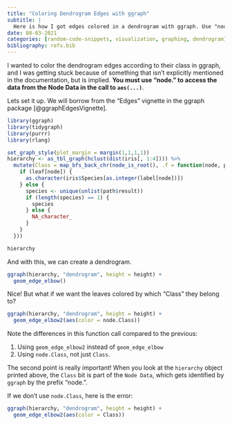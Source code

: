 ```yaml
---
title: "Coloring Dendrogram Edges with ggraph"
subtitle: |
  Here is how I got edges colored in a dendrogram with ggraph. Use "node." in front of the node data column you want.
date: 08-03-2021
categories: [random-code-snippets, visualization, graphing, dendrogram]
bibliography: refs.bib
---
```


I wanted to color the dendrogram edges according to their class in ggraph, and I was getting stuck because of something that isn't explicitly mentioned in the documentation, but is implied.
**You must use "node." to access the data from the Node Data in the call to `aes(...)`**.

Lets set it up.
We will borrow from the "Edges" vignette in the ggraph package [@ggraphEdgesVignette].

```r
library(ggraph)
library(tidygraph)
library(purrr)
library(rlang)

set_graph_style(plot_margin = margin(1,1,1,1))
hierarchy <- as_tbl_graph(hclust(dist(iris[, 1:4]))) %>% 
  mutate(Class = map_bfs_back_chr(node_is_root(), .f = function(node, path, ...) {
    if (leaf[node]) {
      as.character(iris$Species[as.integer(label[node])])
    } else {
      species <- unique(unlist(path$result))
      if (length(species) == 1) {
        species
      } else {
        NA_character_
      }
    }
  }))

hierarchy
```

And with this, we can create a dendrogram.

```r
ggraph(hierarchy, "dendrogram", height = height) +
  geom_edge_elbow()
```

Nice!
But what if we want the leaves colored by which "Class" they belong to?

```r
ggraph(hierarchy, "dendrogram", height = height) +
  geom_edge_elbow2(aes(color = node.Class))
```

Note the differences in this function call compared to the previous:

1. Using `geom_edge_elbow2` instead of `geom_edge_elbow`
1. Using `node.Class`, not just `Class`. 

The second point is really important!
When you look at the `hierarchy` object printed above, the `Class` bit is part of the `Node Data`, which gets identified by `ggraph` by the prefix "node.".

If we don't use `node.Class`, here is the error:

```r
ggraph(hierarchy, "dendrogram", height = height) +
  geom_edge_elbow2(aes(color = Class))
```
